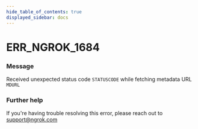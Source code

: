 ```yaml
---
hide_table_of_contents: true
displayed_sidebar: docs
---
```



# ERR_NGROK_1684

### Message

Received unexpected status code `STATUSCODE` while fetching metadata URL `MDURL`

<ErrorDetails error="err_ngrok_1684" />

### Further help

If you're having trouble resolving this error, please reach out to [support@ngrok.com](mailto:support@ngrok.com?subject=Help%20with%20ERR_NGROK_1684)
